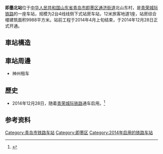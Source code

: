 {{Infobox China railway station
|车站名称 = 即墨北站
|图片 = Jimobei Railway Station.jpg
|图片介绍 = 
|其他名称 = 
|车站拼音 = Jimobei Zhan
|英文名称 = Jimobei Railway Station
|车站代码 = 18653<ref>{{cite web|url=http://hyfw.95306.cn/hyinfo/action/FwcszsAction_index?type=1|title=营业站服务信息查询|publisher=中国铁路95306网|accessdate=2018-10-16|archive-date=2018-09-14|archive-url=https://web.archive.org/web/20180914133603/http://hyfw.95306.cn/hyinfo/action/FwcszsAction_index?type=1|dead-url=no}}</ref>
|电报码 = JVK
|拼音码 = JMB
|开通运营 = 2014年12月28日
|车站位置 ={{CHN}}[[山东省|山东省]][[青岛市|青岛市]][[即墨区|即墨区]][[通济街道|通济街道]]
|坐标 = {{coord|36|24|13.87|N|120|23|18.25|E|display=inline,title}}
|归属 = [[中国铁路济南局集团有限公司|中国铁路济南局集团有限公司]][[烟台车务段|烟台车务段]]<ref>{{cite news|url=http://news.qingdaonews.com/qingdao/2016-11/16/content_11834970.htm|title=青荣城铁今全线开通 即墨到青岛市区仅16分钟|publisher=大众网|author=付晓晓|date=2016-11-16|accessdate=2018-10-16|archive-date=2019-08-08|archive-url=https://web.archive.org/web/20190808083734/http://news.qingdaonews.com/qingdao/2016-11/16/content_11834970.htm|dead-url=no}}</ref>
|线路 = [[青荣城际铁路|青荣城际铁路]]
|车站等级 = 
|月台数目 = 2
|站台面 = 
|股道数目 = 4 
|网站 = 
}}
'''即墨北站'''位于[[中华人民共和国|中华人民共和国]][[山东省|山东省]][[青岛市|青岛市]][[即墨区|即墨区]][[通济街道|通济街道]]北山东村，是[[青荣城际铁路|青荣城际铁路]]的一座车站，规模为2台4线线侧下式站房车站，12米旅客地道1座，站房综合楼建筑面积9988平方米。站前工程于2014年4月上旬结束，于2014年12月28日正式开通。

== 車站構造 ==
==車站周邊==
* 神州租车

==歷史==
* 2014年12月28日，随着[[青荣城际铁路|青荣城际铁路]]通车启用。<ref>{{Cite web |url=http://www.dzwww.com/shandong/sdnews/201508/t20150804_12838967.htm?_t=t |title=青荣城铁即墨北站加快建设 年底青岛方向通车 |access-date=2016-04-03 |archive-date=2019-08-09 |archive-url=https://web.archive.org/web/20190809034642/http://www.dzwww.com/shandong/sdnews/201508/t20150804_12838967.htm?_t=t }}</ref>
==参考资料==
{{reflist}}

{{青荣城际铁路}}
{{青岛交通}}
[[Category:青岛市铁路车站|Category:青岛市铁路车站]]
[[Category:即墨区|Category:即墨区]]
[[Category:2014年启用的铁路车站|Category:2014年启用的铁路车站]]